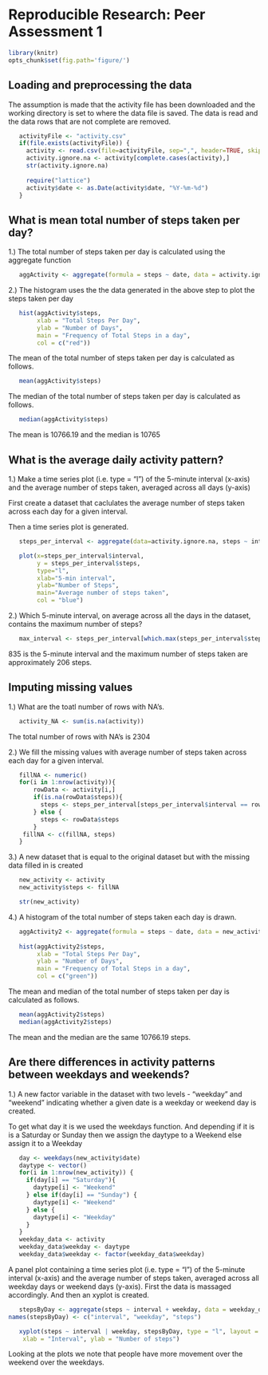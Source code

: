 
# Reproducible Research: Peer Assessment 1


```r
library(knitr)
opts_chunk$set(fig.path='figure/')  
```
## Loading and preprocessing the data

The assumption is made that the activity file has been downloaded and the working directory is set to where the data file is saved.
The data is read and the data rows that are not complete are removed.
```r
   activityFile <- "activity.csv"
   if(file.exists(activityFile)) {
     activity <- read.csv(file=activityFile, sep=",", header=TRUE, skipNul=TRUE )
     activity.ignore.na <- activity[complete.cases(activity),]
     str(activity.ignore.na)
     
     require("lattice")
     activity$date <- as.Date(activity$date, "%Y-%m-%d")
   }
```

## What is mean total number of steps taken per day?
1.) The total number of steps taken per day is calculated using the aggregate function
```r
   aggActivity <- aggregate(formula = steps ~ date, data = activity.ignore.na, FUN=sum)

```

2.) The histogram uses the the data generated in the above step to plot the steps taken per day

```r
   hist(aggActivity$steps,
        xlab = "Total Steps Per Day",
        ylab = "Number of Days",
        main = "Frequency of Total Steps in a day",
        col = c("red"))
```

The mean of the total number of steps taken per day is calculated as follows.
```r
   mean(aggActivity$steps)
```

The median of the total number of steps taken per day is calculated as follows.
```r
   median(aggActivity$steps)
```

The mean is 10766.19 and the median is 10765

## What is the average daily activity pattern?

1.) Make a time series plot (i.e. type = "l") of the 5-minute interval (x-axis) and the average number of steps taken, averaged across all days (y-axis)

First create a dataset that caclulates the average number of steps taken across each day for a given interval.

Then a time series plot is generated.
```r
   steps_per_interval <- aggregate(data=activity.ignore.na, steps ~ interval, FUN=mean)

   plot(x=steps_per_interval$interval,
        y = steps_per_interval$steps, 
        type="l", 
        xlab="5-min interval", 
        ylab="Number of Steps",
        main="Average number of steps taken",
        col = "blue")
```

2.) Which 5-minute interval, on average across all the days in the dataset, contains the maximum number of steps?
```r
   max_interval <- steps_per_interval[which.max(steps_per_interval$steps),]
```
835 is the 5-minute interval and the maximum number of steps taken are approximately 206 steps.

## Imputing missing values
1.) What are the toatl number of rows with NA's. 
```r
   activity_NA <- sum(is.na(activity))
```
The total number of rows with NA's is 2304

2.) We fill the missing values with average number of steps taken across each day for a given interval.

```r
   fillNA <- numeric() 
   for(i in 1:nrow(activity)){
       rowData <- activity[i,]
       if(is.na(rowData$steps)){
         steps <- steps_per_interval[steps_per_interval$interval == rowData$interval, ]$steps
       } else {
         steps <- rowData$steps
       }
    fillNA <- c(fillNA, steps)
   }
```

3.) A new dataset that is equal to the original dataset but with the missing data filled in is created
```r
   new_activity <- activity
   new_activity$steps <- fillNA

   str(new_activity)

```

4.) A histogram of the total number of steps taken each day is drawn.
```r
   aggActivity2 <- aggregate(formula = steps ~ date, data = new_activity, FUN=sum)
   
   hist(aggActivity2$steps,
        xlab = "Total Steps Per Day",
        ylab = "Number of Days",
        main = "Frequency of Total Steps in a day",
        col = c("green"))

```

The mean and median of the total number of steps taken per day is calculated as follows.
```r
   mean(aggActivity2$steps)
   median(aggActivity2$steps) 
```
The mean and the median are the same 10766.19 steps.


## Are there differences in activity patterns between weekdays and weekends?
1.) A new factor variable in the dataset with two levels - "weekday" and "weekend" indicating whether a given date is a weekday or weekend day is created.

To get what day it is we used the weekdays function. And depending if it is is a Saturday or Sunday then we assign the daytype to a Weekend else assign it to a Weekday
```r
   day <- weekdays(new_activity$date)
   daytype <- vector()
   for(i in 1:nrow(new_activity)) {
     if(day[i] == "Saturday"){
       daytype[i] <- "Weekend"
     } else if(day[i] == "Sunday") {
       daytype[i] <- "Weekend"
     } else {
       daytype[i] <- "Weekday"
     }
   }
   weekday_data <- activity
   weekday_data$weekday <- daytype
   weekday_data$weekday <- factor(weekday_data$weekday)
```

A panel plot containing a time series plot (i.e. type = "l") of the 5-minute interval (x-axis) and the average number of steps taken, averaged across all weekday days or weekend days (y-axis). First the data is massaged accordingly. And then an xyplot is created.

```r

   stepsByDay <- aggregate(steps ~ interval + weekday, data = weekday_data, mean)
names(stepsByDay) <- c("interval", "weekday", "steps")

   xyplot(steps ~ interval | weekday, stepsByDay, type = "l", layout = c(1, 2), 
    xlab = "Interval", ylab = "Number of steps")
```

Looking at the plots we note that people have more movement over the weekend over the weekdays.